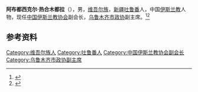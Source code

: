 '''阿布都西克尔·热合木都拉'''（{{bd|1968年|7月|}}），男，[[维吾尔族|维吾尔族]]，[[新疆|新疆]][[吐鲁番市|吐鲁番]]人，中国[[伊斯兰教|伊斯兰教]]人物，现任[[中国伊斯兰教协会|中国伊斯兰教协会]]副会长，[[乌鲁木齐市政协|乌鲁木齐市政协]]副主席。<ref>{{Cite web|title=翟勤盈、阿布都西克尔·热合木都拉任乌鲁木齐市政协副主席(简历)|url=http://district.ce.cn/newarea/sddy/201506/25/t20150625_5753600_1.shtml|accessdate=2020-12-08|work=中国经济网|archive-date=2018-09-17|archive-url=https://web.archive.org/web/20180917125311/http://district.ce.cn/newarea/sddy/201506/25/t20150625_5753600_1.shtml|dead-url=no}}</ref><ref>{{Cite web|title=阿布都西克尔·热合木都拉：做正信正行的积极传播者|url=http://www.chinaxinjiang.cn/zixun/xjxw/201702/t20170222_548227.htm|accessdate=2020-12-08|work=新疆日报|archive-date=2017-10-14|archive-url=https://web.archive.org/web/20171014025220/http://www.chinaxinjiang.cn/zixun/xjxw/201702/t20170222_548227.htm|dead-url=no}}</ref>

== 参考资料 ==
{{reflist}}

{{中国人物小作品}}
{{Navboxes 
| title  = 阿布都西克尔·热合木都拉在[[中国伊斯兰教协会|中国伊斯兰教协会]]的职务
| list1  =
{{中国伊斯兰教协会第十届委员会}}
}}

{{Authority control}}
{{DEFAULTSORT:}}
[[Category:维吾尔族人|Category:维吾尔族人]]
[[Category:吐鲁番人|Category:吐鲁番人]]
[[Category:中国伊斯兰教协会副会长|Category:中国伊斯兰教协会副会长]]
[[Category:乌鲁木齐市政协副主席|Category:乌鲁木齐市政协副主席]]